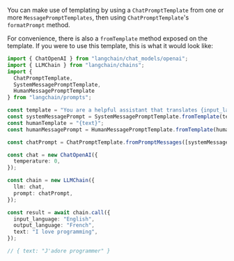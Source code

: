 You can make use of templating by using a `ChatPromptTemplate` from one or more `MessagePromptTemplates`, then using `ChatPromptTemplate`'s
`formatPrompt` method.

For convenience, there is also a `fromTemplate` method exposed on the template. If you were to use this template, this is what it would look like:

```typescript
import { ChatOpenAI } from "langchain/chat_models/openai";
import { LLMChain } from "langchain/chains";
import {
  ChatPromptTemplate,
  SystemMessagePromptTemplate,
  HumanMessagePromptTemplate
} from "langchain/prompts";

const template = "You are a helpful assistant that translates {input_language} to {output_language}.";
const systemMessagePrompt = SystemMessagePromptTemplate.fromTemplate(template);
const humanTemplate = "{text}";
const humanMessagePrompt = HumanMessagePromptTemplate.fromTemplate(humanTemplate);

const chatPrompt = ChatPromptTemplate.fromPromptMessages([systemMessagePrompt, humanMessagePrompt]);

const chat = new ChatOpenAI({
  temperature: 0,
});

const chain = new LLMChain({
  llm: chat,
  prompt: chatPrompt,
});

const result = await chain.call({
  input_language: "English",
  output_language: "French",
  text: "I love programming",
});
```
```typescript
// { text: "J'adore programmer" }
```
